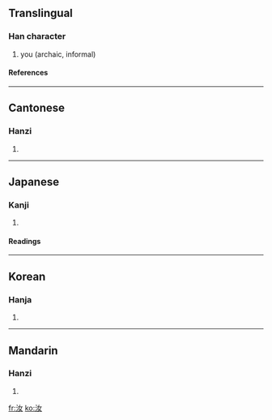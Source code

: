 ==Translingual==
===Han character===
{{Han char|rn=85|rad=水|as=03|sn=6|four=3414<sub>0</sub>|canj=水女 (EV)}}
# you (archaic, informal)
====References====
{{Han ref|kx=0606.020|dkj=17138|dj=0999.110|hdz=31555.040|uh=6C5D|ud=27741|bh=A6BC|bd=42684}}

----
==Cantonese==
===Hanzi===
{{yue-hanzi|jyut=|y=yu5}}
# {{defn|Cantonese}}

----
==Japanese==
===Kanji===
{{ja-kanji|grade=|rs=水03}}
# {{defn|Japanese}} 
====Readings====
{{ja-readings|on=[[じょ]] (jo)|kun=[[なんじ]] (nanji)}}

----
==Korean==
===Hanja===
{{ko-hanja|hangeul=여|eumhun=|rv=yeo|mr=yŏ|y=ey}}
# {{defn|Korean}}

----
==Mandarin==
===Hanzi===
{{cmn-hanzi|pin=[[rǔ]] (ru3)|wg=ju<sup>3</sup>}}
# {{defn|Mandarin}}

[[fr:汝]]
[[ko:汝]]